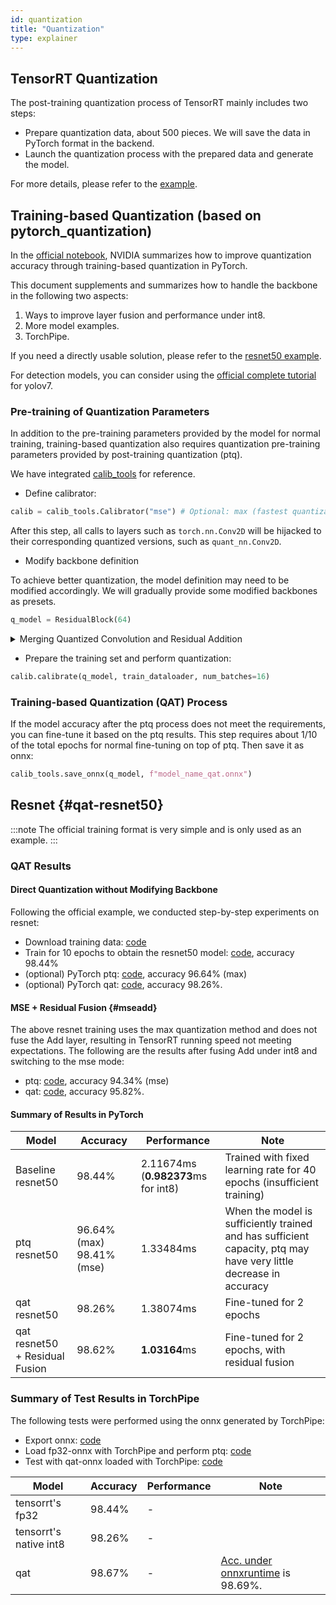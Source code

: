```yaml
---
id: quantization
title: "Quantization"
type: explainer
---
```




## TensorRT Quantization
The post-training quantization process of TensorRT mainly includes two steps:
- Prepare quantization data, about 500 pieces. We will save the data in PyTorch format in the backend.
- Launch the quantization process with the prepared data and generate the model.

For more details, please refer to the [example](https://github.com/torchpipe/torchpipe/tree/develop/examples/int8).

## Training-based Quantization (based on pytorch_quantization)
In the [official notebook](https://github.com/NVIDIA/TensorRT/blob/release/8.6/quickstart/quantization_tutorial/qat-ptq-workflow.ipynb), NVIDIA summarizes how to improve quantization accuracy through training-based quantization in PyTorch.

This document supplements and summarizes how to handle the backbone in the following two aspects:
1. Ways to improve layer fusion and performance under int8.
2. More model examples.
3. TorchPipe.

If you need a directly usable solution, please refer to the [resnet50 example](#qat-resnet50).

For detection models, you can consider using the [official complete tutorial](https://github.com/NVIDIA-AI-IOT/yolo_deepstream/blob/main/yolov7_qat/doc/Guidance_of_QAT_performance_optimization.md) for yolov7.

### Pre-training of Quantization Parameters

In addition to the pre-training parameters provided by the model for normal training, training-based quantization also requires quantization pre-training parameters provided by post-training quantization (ptq).

We have integrated [calib_tools](https://github.com/torchpipe/torchpipe/-/blob/develop/examples/int8/qat/calib_tools.py) for reference.

- Define calibrator:
```python
calib = calib_tools.Calibrator("mse") # Optional: max (fastest quantization process, not recommended), mse (generally better accuracy), entropy, percentile
```

After this step, all calls to layers such as `torch.nn.Conv2D` will be hijacked to their corresponding quantized versions, such as `quant_nn.Conv2D`.

- Modify backbone definition

To achieve better quantization, the model definition may need to be modified accordingly. We will gradually provide some modified backbones as presets.
```python
q_model = ResidualBlock(64)
```
<details><summary>Merging Quantized Convolution and Residual Addition</summary>

> ResidualBlock: For the Add layer, when the inputs are both int8, it is more efficient than when the inputs are fp32 and int8 separately.


```python
class ResidualBlock(nn.Module):
    def __init__(self, num_channels):
        super(ResidualBlock, self).__init__()
        self.conv1 = nn.Conv2d(num_channels, num_channels, kernel_size=3, padding=1, bias=False)
        self.quant = quant
        if torch.nn.Conv2d is quant_nn.Conv2d:
            self.residual_quantizer = quant_nn.TensorQuantizer(quant_nn.QuantConv2d.default_quant_desc_input)
        self.relu1 = nn.ReLU(inplace=True)

    def forward(self, x):
        out = self.conv1(x)
        if hasattr(self, "residual_quantizer"):
            out = self.relu1(self.residual_quantizer(x)+out)
        else:
            out = self.relu1(x+out)
```

</details>

- Prepare the training set and perform quantization:

```python
calib.calibrate(q_model, train_dataloader, num_batches=16)
```
### Training-based Quantization (QAT) Process

If the model accuracy after the ptq process does not meet the requirements, you can fine-tune it based on the ptq results. This step requires about 1/10 of the total epochs for normal fine-tuning on top of ptq. Then save it as onnx:

```python
calib_tools.save_onnx(q_model, f"model_name_qat.onnx")
```


## Resnet  {#qat-resnet50}



:::note
The official training format is very simple and is only used as an example.
:::





### QAT Results

#### Direct Quantization without Modifying Backbone
Following the official example, we conducted step-by-step experiments on resnet:

- Download training data: [code](https://github.com/torchpipe/torchpipe/-/blob/develop/examples/int8/qat/download_data.py)
- Train for 10 epochs to obtain the resnet50 model: [code](https://github.com/torchpipe/torchpipe/-/blob/develop/examples/int8/qat/fp32_train.py), accuracy 98.44%
- (optional) PyTorch ptq: [code](https://github.com/torchpipe/torchpipe/-/blob/develop/examples/int8/qat/ptq.py), accuracy 96.64% (max)
- (optional) PyTorch qat: [code](https://github.com/torchpipe/torchpipe/-/blob/develop/examples/int8/qat/qat.py), accuracy 98.26%.

#### MSE + Residual Fusion {#mseadd}

The above resnet training uses the max quantization method and does not fuse the Add layer, resulting in TensorRT running speed not meeting expectations. The following are the results after fusing Add under int8 and switching to the mse mode:

- ptq: [code](https://github.com/torchpipe/torchpipe/-/blob/develop/examples/int8/qat/ptq_merge_residual.py), accuracy 94.34% (mse)
- qat: [code](https://github.com/torchpipe/torchpipe/-/blob/develop/examples/int8/qat/qat_merge_residual.py), accuracy 95.82%.


#### Summary of Results in PyTorch
| Model                          | Accuracy                | Performance                         | Note                                                                                                              |
|--------------------------------|-------------------------|-------------------------------------|-------------------------------------------------------------------------------------------------------------------|
| Baseline resnet50              | 98.44%                  | 2.11674ms (**0.982373**ms for int8) | Trained with fixed learning rate for 40 epochs (insufficient training)                                            |
| ptq resnet50                   | 96.64%(max) 98.41%(mse) | 1.33484ms                           | When the model is sufficiently trained and has sufficient capacity, ptq may have very little decrease in accuracy |
| qat resnet50                   | 98.26%                  | 1.38074ms                           | Fine-tuned for 2 epochs                                                                                           |
| qat resnet50 + Residual Fusion | 98.62%                  | **1.03164**ms                       | Fine-tuned for 2 epochs, with residual fusion                                                                     |

### Summary of Test Results in TorchPipe
The following tests were performed using the onnx generated by TorchPipe:

- Export onnx: [code](https://github.com/torchpipe/torchpipe/-/blob/develop/examples/int8/qat/export_onnx_merge_residual.py)
- Load fp32-onnx with TorchPipe and perform ptq: [code](https://github.com/torchpipe/torchpipe/-/blob/develop/examples/int8/qat/torchpipe_ptq_test.py)
- Test with qat-onnx loaded with TorchPipe: [code](https://github.com/torchpipe/torchpipe/-/blob/develop/examples/int8/qat/torchpipe_qat_test.py)


| Model                  | Accuracy | Performance | Note                                |
|------------------------|----------|-------------|-------------------------------------|
| tensorrt's fp32        | 98.44%   | -           |                                     |
| tensorrt's native int8 | 98.26%   | -           |                                     |
| qat                    | 98.67%   | -           | [Acc. under onnxruntime] is 98.69%. |

[Acc. under onnxruntime]: https://github.com/torchpipe/torchpipe/-/blob/develop/examples/int8/qat/onnxruntime_qat_test.py